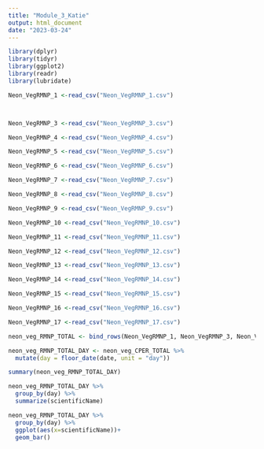 ```yaml
---
title: "Module_3_Katie"
output: html_document
date: "2023-03-24"
---
```


```r

library(dplyr)
library(tidyr)
library(ggplot2)
library(readr) 
library(lubridate)

```


```r
Neon_VegRMNP_1 <-read_csv("Neon_VegRMNP_1.csv")



Neon_VegRMNP_3 <-read_csv("Neon_VegRMNP_3.csv")

Neon_VegRMNP_4 <-read_csv("Neon_VegRMNP_4.csv")

Neon_VegRMNP_5 <-read_csv("Neon_VegRMNP_5.csv")

Neon_VegRMNP_6 <-read_csv("Neon_VegRMNP_6.csv")

Neon_VegRMNP_7 <-read_csv("Neon_VegRMNP_7.csv")

Neon_VegRMNP_8 <-read_csv("Neon_VegRMNP_8.csv")

Neon_VegRMNP_9 <-read_csv("Neon_VegRMNP_9.csv")

Neon_VegRMNP_10 <-read_csv("Neon_VegRMNP_10.csv")

Neon_VegRMNP_11 <-read_csv("Neon_VegRMNP_11.csv")

Neon_VegRMNP_12 <-read_csv("Neon_VegRMNP_12.csv")

Neon_VegRMNP_13 <-read_csv("Neon_VegRMNP_13.csv")

Neon_VegRMNP_14 <-read_csv("Neon_VegRMNP_14.csv")

Neon_VegRMNP_15 <-read_csv("Neon_VegRMNP_15.csv")

Neon_VegRMNP_16 <-read_csv("Neon_VegRMNP_16.csv")

Neon_VegRMNP_17 <-read_csv("Neon_VegRMNP_17.csv")

```

```r
neon_veg_RMNP_TOTAL <- bind_rows(Neon_VegRMNP_1, Neon_VegRMNP_3, Neon_VegRMNP_4, Neon_VegRMNP_5, Neon_VegRMNP_6, Neon_VegRMNP_7, Neon_VegRMNP_8, Neon_VegRMNP_9, Neon_VegRMNP_10, Neon_VegRMNP_11, Neon_VegRMNP_12, Neon_VegRMNP_13, Neon_VegRMNP_14, Neon_VegRMNP_15, Neon_VegRMNP_16, Neon_VegRMNP_17)

neon_veg_RMNP_TOTAL_DAY <- neon_veg_CPER_TOTAL %>%
  mutate(day = floor_date(date, unit = "day"))

summary(neon_veg_RMNP_TOTAL_DAY)

```

```r

neon_veg_RMNP_TOTAL_DAY %>% 
  group_by(day) %>% 
  summarize(scientificName)

```

```r

neon_veg_RMNP_TOTAL_DAY %>% 
  group_by(day) %>% 
  ggplot(aes(x=scientificName))+
  geom_bar()

```
